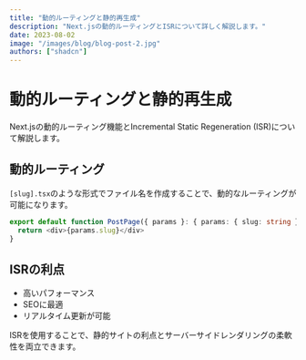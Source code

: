 ```yaml
---
title: "動的ルーティングと静的再生成"
description: "Next.jsの動的ルーティングとISRについて詳しく解説します。"
date: 2023-08-02
image: "/images/blog/blog-post-2.jpg"
authors: ["shadcn"]
---
```


# 動的ルーティングと静的再生成

Next.jsの動的ルーティング機能とIncremental Static Regeneration (ISR)について解説します。

## 動的ルーティング

`[slug].tsx`のような形式でファイル名を作成することで、動的なルーティングが可能になります。

```typescript
export default function PostPage({ params }: { params: { slug: string } }) {
  return <div>{params.slug}</div>
}
```

## ISRの利点

- 高いパフォーマンス
- SEOに最適
- リアルタイム更新が可能

ISRを使用することで、静的サイトの利点とサーバーサイドレンダリングの柔軟性を両立できます。